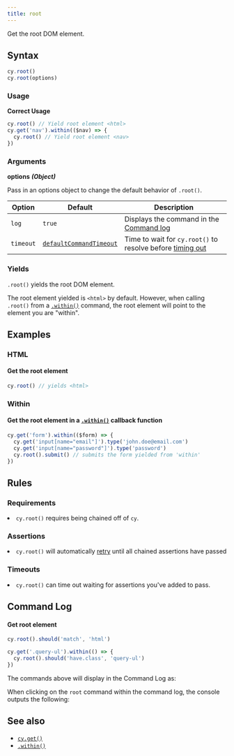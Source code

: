 ```yaml
---
title: root
---
```


Get the root DOM element.

## Syntax

```javascript
cy.root()
cy.root(options)
```

### Usage

**<Icon name="check-circle" color="green"></Icon> Correct Usage**

```javascript
cy.root() // Yield root element <html>
cy.get('nav').within(($nav) => {
  cy.root() // Yield root element <nav>
})
```

### Arguments

**<Icon name="angle-right"></Icon> options** **_(Object)_**

Pass in an options object to change the default behavior of `.root()`.

| Option    | Default                                                              | Description                                                                              |
| --------- | -------------------------------------------------------------------- | ---------------------------------------------------------------------------------------- |
| `log`     | `true`                                                               | Displays the command in the [Command log](/guides/core-concepts/test-runner#Command-Log) |
| `timeout` | [`defaultCommandTimeout`](/guides/references/configuration#Timeouts) | Time to wait for `cy.root()` to resolve before [timing out](#Timeouts)                   |

### Yields [<Icon name="question-circle"/>](/guides/core-concepts/introduction-to-cypress#Subject-Management)

`.root()` yields the root DOM element.

The root element yielded is `<html>` by default. However, when calling `.root()`
from a [`.within()`](/api/commands/within) command, the root element will point
to the element you are "within".

## Examples

### HTML

#### Get the root element

```javascript
cy.root() // yields <html>
```

### Within

#### Get the root element in a [`.within()`](/api/commands/within) callback function

```javascript
cy.get('form').within(($form) => {
  cy.get('input[name="email"]').type('john.doe@email.com')
  cy.get('input[name="password"]').type('password')
  cy.root().submit() // submits the form yielded from 'within'
})
```

## Rules

### Requirements [<Icon name="question-circle"/>](/guides/core-concepts/introduction-to-cypress#Chains-of-Commands)

<List><li>`cy.root()` requires being chained off of `cy`.</li></List>

### Assertions [<Icon name="question-circle"/>](/guides/core-concepts/introduction-to-cypress#Assertions)

<List><li>`cy.root()` will automatically
[retry](/guides/core-concepts/retry-ability) until all chained assertions have
passed</li></List>

### Timeouts [<Icon name="question-circle"/>](/guides/core-concepts/introduction-to-cypress#Timeouts)

<List><li>`cy.root()` can time out waiting for assertions you've added to
pass.</li></List>

## Command Log

#### Get root element

```javascript
cy.root().should('match', 'html')

cy.get('.query-ul').within(() => {
  cy.root().should('have.class', 'query-ul')
})
```

The commands above will display in the Command Log as:

<DocsImage src="/img/api/root/find-root-element-and-assert.png" alt="Command Log root" ></DocsImage>

When clicking on the `root` command within the command log, the console outputs
the following:

<DocsImage src="/img/api/root/console-log-root-which-is-usually-the-main-document.png" alt="Console Log root" ></DocsImage>

## See also

- [`cy.get()`](/api/commands/get)
- [`.within()`](/api/commands/within)
